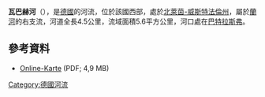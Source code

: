 {{Onesource|time=2020-08-14T04:21:29+00:00}}
{{Coord|50|55|21.7|N|8|24|30|E|display=title}}

'''瓦巴赫河'''（{{lang-de|Wahbach}}），是[[德國|德國]]的河流，位於該國西部，處於[[北萊茵-威斯特法倫州|北萊茵-威斯特法倫州]]，屬於[[蘭河|蘭河]]的右支流，河道全長4.5公里，流域面積5.6平方公里，河口處在[[巴特拉斯弗|巴特拉斯弗]]。

==參考資料==
* [http://geographie.giersbeck.de/karten/125.pdf Online-Karte] {{Wayback|url=http://geographie.giersbeck.de/karten/125.pdf |date=20160304084458 }} (PDF; 4,9 MB)

{{Germany-geo-stub}}
[[Category:德國河流|Category:德國河流]]
